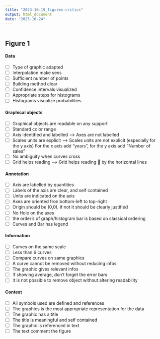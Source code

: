 ```yaml
---
title: "2023-10-19_figures-critics"
output: html_document
date: "2023-10-24"
---
```


```r

```

## Figure 1

#### Data
- [ ] Type of graphic adapted
- [ ] Interpolation make sens
- [ ] Sufficient number of points
- [ ] Building method clear
- [ ] Confidence intervals visualized
- [ ] Appropriate steps for histograms
- [ ] Histograms visualize probabilities

#### Graphical objects
- [ ] Graphical objects are readable on any support
- [ ] Standard color range
- [ ] Axis identified and labelled --> Axes are not labelled
- [ ] Scales units are explicit --> Scales units are not explicit (especially for the y axis)
For the x axis add “years”, for the y axis add “Number of sales”
- [ ] No ambiguity when curves cross
- [ ] Grid helps reading --> Grid helps reading  by the horizontal lines

#### Annotation
- [ ] Axis are labelled by quantities
- [ ] Labels of the axis are clear, and self contained
- [ ] Units are indicated on the axis
- [ ] Axes are oriented fron bottom-left to top-right
- [ ] Origin should be (0,0), if not it should be clearly justified
- [ ] No Hole on the axes
- [ ] the order's of graph/histogram bar is based on classical ordering 
- [ ] Curves and Bar has legend

#### Information
- [ ] Curves on the same scale
- [ ] Less than 6 curves
- [ ] Compare curves on same graphics
- [ ] A curve cannot be removed without reducing infos
- [ ] The graphic gives relevant infos
- [ ] If showing average, don't forget the error bars
- [ ] It is not possible to remove object without altering readability

#### Context
- [ ] All symbols used are defined and references
- [ ] The graphics is the most appropriate representation for the data
- [ ] The graphic has a title
- [ ] The title is meaningful and self contained
- [ ] The graphic is referenced in text
- [ ] The text comment the figure




